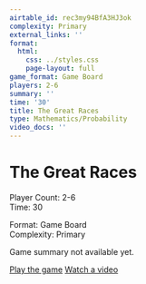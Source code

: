 ```yaml
---
airtable_id: rec3my94BfA3HJ3ok
complexity: Primary
external_links: ''
format:
  html:
    css: ../styles.css
    page-layout: full
game_format: Game Board
players: 2-6
summary: ''
time: '30'
title: The Great Races
type: Mathematics/Probability
video_docs: ''
---
```


# The Great Races

:::{.game-info-box}
:::{.game-stats}
:::{.left-stats}
Player Count: 2-6  
Time: 30
:::
:::{.right-stats}
Format: Game Board  
Complexity: Primary
:::
:::
:::

Game summary not available yet.

:::{.game-actions}
<a href="#" class="btn btn-play disabled-button"><i class="fa fa-gamepad"></i> Play the game</a>
<a href="#" class="btn btn-watch disabled-button"><i class="fa fa-video"></i> Watch a video</a>
:::